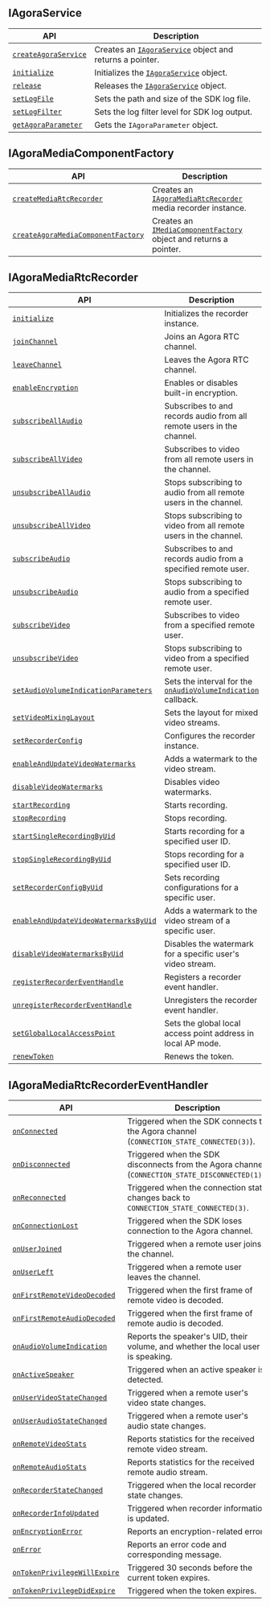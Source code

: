## IAgoraService

| API | Description |
|-----|-------------|
| [`createAgoraService`](agora-service#createagoraservice) | Creates an [`IAgoraService`](agora-service) object and returns a pointer. |
| [`initialize`](agora-service#initialize) | Initializes the [`IAgoraService`](agora-service) object. |
| [`release`](agora-service#release) | Releases the [`IAgoraService`](agora-service) object. |
| [`setLogFile`](agora-service#setlogfile) | Sets the path and size of the SDK log file. |
| [`setLogFilter`](agora-service#setlogfilter) | Sets the log filter level for SDK log output. |
| [`getAgoraParameter`](agora-service#getagoraparameter) | Gets the `IAgoraParameter` object. |

## IAgoraMediaComponentFactory

| API | Description |
|-----|-------------|
| [`createMediaRtcRecorder`](agora-media-component-factory#createmediartcrecorder) | Creates an [`IAgoraMediaRtcRecorder`](agora-media-rtc-recorder) media recorder instance. |
| [`createAgoraMediaComponentFactory`](agora-media-component-factory#createagoramediacomponentfactory) | Creates an [`IMediaComponentFactory`](agora-media-component-factory) object and returns a pointer. |

## IAgoraMediaRtcRecorder

| API | Description |
|-----|-------------|
| [`initialize`](agora-media-rtc-recorder#initialize) | Initializes the recorder instance. |
| [`joinChannel`](agora-media-rtc-recorder#joinchannel) | Joins an Agora RTC channel. |
| [`leaveChannel`](agora-media-rtc-recorder#leavechannel) | Leaves the Agora RTC channel. |
| [`enableEncryption`](agora-media-rtc-recorder#enableencryption) | Enables or disables built-in encryption. |
| [`subscribeAllAudio`](agora-media-rtc-recorder#subscribeallaudio) | Subscribes to and records audio from all remote users in the channel. |
| [`subscribeAllVideo`](agora-media-rtc-recorder#subscribeallvideo) | Subscribes to video from all remote users in the channel. |
| [`unsubscribeAllAudio`](agora-media-rtc-recorder#unsubscribeallaudio) | Stops subscribing to audio from all remote users in the channel. |
| [`unsubscribeAllVideo`](agora-media-rtc-recorder#unsubscribeallvideo) | Stops subscribing to video from all remote users in the channel. |
| [`subscribeAudio`](agora-media-rtc-recorder#subscribeaudio) | Subscribes to and records audio from a specified remote user. |
| [`unsubscribeAudio`](agora-media-rtc-recorder#unsubscribeaudio) | Stops subscribing to audio from a specified remote user. |
| [`subscribeVideo`](agora-media-rtc-recorder#subscribevideo) | Subscribes to video from a specified remote user. |
| [`unsubscribeVideo`](agora-media-rtc-recorder#unsubscribevideo) | Stops subscribing to video from a specified remote user. |
| [`setAudioVolumeIndicationParameters`](agora-media-rtc-recorder#setaudiovolumeindicationparameters) | Sets the interval for the [`onAudioVolumeIndication`](iagoramediartcrecordereventhandler#onaudiovolumeindication) callback. |
| [`setVideoMixingLayout`](agora-media-rtc-recorder#setvideomixinglayout) | Sets the layout for mixed video streams. |
| [`setRecorderConfig`](agora-media-rtc-recorder#setrecorderconfig) | Configures the recorder instance. |
| [`enableAndUpdateVideoWatermarks`](agora-media-rtc-recorder#enableandupdatevideowatermarks) | Adds a watermark to the video stream. |
| [`disableVideoWatermarks`](agora-media-rtc-recorder#disablevideowatermarks) | Disables video watermarks. |
| [`startRecording`](agora-media-rtc-recorder#startrecording) | Starts recording. |
| [`stopRecording`](agora-media-rtc-recorder#stoprecording) | Stops recording. |
| [`startSingleRecordingByUid`](agora-media-rtc-recorder#startsinglerecordingbyuid) | Starts recording for a specified user ID. |
| [`stopSingleRecordingByUid`](agora-media-rtc-recorder#stopsinglerecordingbyuid) | Stops recording for a specified user ID. |
| [`setRecorderConfigByUid`](agora-media-rtc-recorder#setrecorderconfigbyuid) | Sets recording configurations for a specific user. |
| [`enableAndUpdateVideoWatermarksByUid`](agora-media-rtc-recorder#enableandupdatevideowatermarksbyuid) | Adds a watermark to the video stream of a specific user. |
| [`disableVideoWatermarksByUid`](agora-media-rtc-recorder#disablevideowatermarksbyuid) | Disables the watermark for a specific user's video stream. |
| [`registerRecorderEventHandle`](agora-media-rtc-recorder#registerrecordereventhandle) | Registers a recorder event handler. |
| [`unregisterRecorderEventHandle`](agora-media-rtc-recorder#unregisterrecordereventhandle) | Unregisters the recorder event handler. |
| [`setGlobalLocalAccessPoint`](agora-media-rtc-recorder#setgloballocalaccesspoint) | Sets the global local access point address in local AP mode. |
| [`renewToken`](agora-media-rtc-recorder#renewtoken) | Renews the token. |

## IAgoraMediaRtcRecorderEventHandler

| API | Description |
|-----|-------------|
| [`onConnected`](agora-media-rtc-recorder-eventhandler#onconnected) | Triggered when the SDK connects to the Agora channel (`CONNECTION_STATE_CONNECTED(3)`). |
| [`onDisconnected`](agora-media-rtc-recorder-eventhandler#ondisconnected) | Triggered when the SDK disconnects from the Agora channel (`CONNECTION_STATE_DISCONNECTED(1)`). |
| [`onReconnected`](agora-media-rtc-recorder-eventhandler#onreconnected) | Triggered when the connection state changes back to `CONNECTION_STATE_CONNECTED(3)`. |
| [`onConnectionLost`](agora-media-rtc-recorder-eventhandler#onconnectionlost) | Triggered when the SDK loses connection to the Agora channel. |
| [`onUserJoined`](agora-media-rtc-recorder-eventhandler#onuserjoined) | Triggered when a remote user joins the channel. |
| [`onUserLeft`](agora-media-rtc-recorder-eventhandler#onuserleft) | Triggered when a remote user leaves the channel. |
| [`onFirstRemoteVideoDecoded`](agora-media-rtc-recorder-eventhandler#onfirstremotevideodecoded) | Triggered when the first frame of remote video is decoded. |
| [`onFirstRemoteAudioDecoded`](agora-media-rtc-recorder-eventhandler#onfirstremoteaudiodecoded) | Triggered when the first frame of remote audio is decoded. |
| [`onAudioVolumeIndication`](agora-media-rtc-recorder-eventhandler#onaudiovolumeindication) | Reports the speaker's UID, their volume, and whether the local user is speaking. |
| [`onActiveSpeaker`](agora-media-rtc-recorder-eventhandler#onactivespeaker) | Triggered when an active speaker is detected. |
| [`onUserVideoStateChanged`](agora-media-rtc-recorder-eventhandler#onuservideostatechanged) | Triggered when a remote user's video state changes. |
| [`onUserAudioStateChanged`](agora-media-rtc-recorder-eventhandler#onuseraudiostatechanged) | Triggered when a remote user's audio state changes. |
| [`onRemoteVideoStats`](agora-media-rtc-recorder-eventhandler#onremotevideostats) | Reports statistics for the received remote video stream. |
| [`onRemoteAudioStats`](agora-media-rtc-recorder-eventhandler#onremoteaudiostats) | Reports statistics for the received remote audio stream. |
| [`onRecorderStateChanged`](agora-media-rtc-recorder-eventhandler#onrecorderstatechanged) | Triggered when the local recorder state changes. |
| [`onRecorderInfoUpdated`](agora-media-rtc-recorder-eventhandler#onrecorderinfoupdated) | Triggered when recorder information is updated. |
| [`onEncryptionError`](agora-media-rtc-recorder-eventhandler#onencryptionerror) | Reports an encryption-related error. |
| [`onError`](agora-media-rtc-recorder-eventhandler#onerror) | Reports an error code and corresponding message. |
| [`onTokenPrivilegeWillExpire`](agora-media-rtc-recorder-eventhandler#ontokenprivilegewillexpire) | Triggered 30 seconds before the current token expires. |
| [`onTokenPrivilegeDidExpire`](agora-media-rtc-recorder-eventhandler#ontokenprivilegedidexpire) | Triggered when the token expires. |

